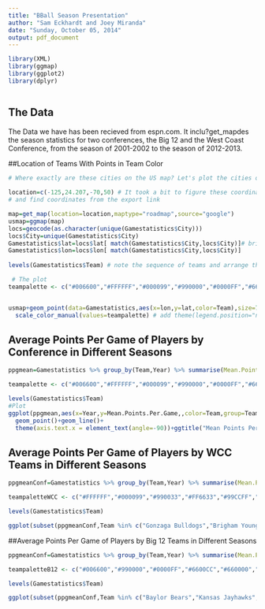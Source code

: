 ```yaml
---
title: "BBall Season Presentation"
author: "Sam Eckhardt and Joey Miranda"
date: "Sunday, October 05, 2014"
output: pdf_document
---
```

```r

library(XML)
library(ggmap)
library(ggplot2)
library(dplyr)



```


## The Data 

The Data we have has been recieved from espn.com. It inclu?get_mapdes the season statistics for two conferences, the Big 12 and the West Coast Conference, from the season of 2001-2002 to the season of 2012-2013. 


##Location of Teams With Points in Team Color

```r

# Where exactly are these cities on the US map? Let's plot the cities of these teams
  
location=c(-125,24.207,-70,50) # It took a bit to figure these coordinates out - zoom to the appropriate location and level using openstreetmap.org 
# and find coordinates from the export link

map=get_map(location=location,maptype="roadmap",source="google")
usmap=ggmap(map)
locs=geocode(as.character(unique(Gamestatistics$City)))
locs$City=unique(Gamestatistics$City) 
Gamestatistics$lat=locs$lat[ match(Gamestatistics$City,locs$City)]# bring latitude and longitude information to main data frame
Gamestatistics$lon=locs$lon[ match(Gamestatistics$City,locs$City)]
 
levels(Gamestatistics$Team) # note the sequence of teams and arrange the colors in palette in corresponding sequence

 # The plot
teampalette <- c("#006600","#FFFFFF","#000099","#990000","#0000FF","#6600CC","#990033","#660000","#FF3300","#FF6633","#99CCFF","#330099","#99CC66","#00CCFF","#009900","#999999","#6633CC","#FF9933","#FF0000", "#FFFF00")


usmap+geom_point(data=Gamestatistics,aes(x=lon,y=lat,color=Team),size=7)+ ggtitle("Location of WCC and Big 12 Schools")+
  scale_color_manual(values=teampalette) # add theme(legend.position="none") if you don't want the legend


```


## Average Points Per Game of Players by Conference in Different Seasons

```r
ppgmean=Gamestatistics %>% group_by(Team,Year) %>% summarise(Mean.Points.Per.Game=mean(Points.Per.Game))

teampalette <- c("#006600","#FFFFFF","#000099","#990000","#0000FF","#6600CC","#990033","#660000","#FF3300","#FF6633","#99CCFF","#330099","#99CC66","#00CCFF","#009900","#999999","#6633CC","#FF9933","#FF0000", "#FFFF00")

levels(Gamestatistics$Team)
#Plot
ggplot(ppgmean,aes(x=Year,y=Mean.Points.Per.Game,,color=Team,group=Team))+
  geom_point()+geom_line()+
  theme(axis.text.x = element_text(angle=-90))+ggtitle("Mean Points Per Game of Players of Different Teams in Different Seasons") +scale_color_manual(values=teampalette)

```

## Average Points Per Game of Players by WCC Teams in Different Seasons

```r
ppgmeanConf=Gamestatistics %>% group_by(Team,Year) %>% summarise(Mean.Points.Per.Game=mean(Points.Per.Game))

teampaletteWCC <- c("#FFFFFF","#000099","#990033","#FF6633","#99CCFF","#330099","#99CC66","#00CCFF","#009900","#999999")

levels(Gamestatistics$Team)

ggplot(subset(ppgmeanConf,Team %in% c("Gonzaga Bulldogs","Brigham Young Cougars","Loyola Marymount Lions","Saint Mary's Gaels","San Francisco Dons", "Pepperdine Waves", "Pacific Tigers","San Diego Toreros","Portland Pilots","Santa Clara Broncos","")),aes(x=Year,y=Mean.Points.Per.Game,color=Team,group=Team))+geom_point()+geom_line()+ggtitle("Mean Points Per Game of Players in the West Coast Conference by Season")+scale_color_manual(values=teampaletteWCC)
```

##Average Points Per Game of Players by Big 12 Teams in Different Seasons

```r
ppgmeanConf=Gamestatistics %>% group_by(Team,Year) %>% summarise(Mean.Points.Per.Game=mean(Points.Per.Game))

teampaletteB12 <- c("#006600","#990000","#0000FF","#6600CC","#660000","#FF3300","#6633CC","#FF9933","#FF0000", "#FFFF00")

levels(Gamestatistics$Team)

ggplot(subset(ppgmeanConf,Team %in% c("Baylor Bears","Kansas Jayhawks","Kansas State Wildcats","Oklahoma Sooners","Oklahoma State Cowboys", "Texas Tech Red Raiders", "TCU Horned Frogs","Texas Longhorns","West Virginia Mountaineers","Iowa State Cyclones","")),aes(x=Year,y=Mean.Points.Per.Game,color=Team,group=Team))+geom_point()+geom_line()+ggtitle("Mean Points Per Game of Players in the Big 12 by Season")+scale_color_manual(values=teampaletteB12)
```


